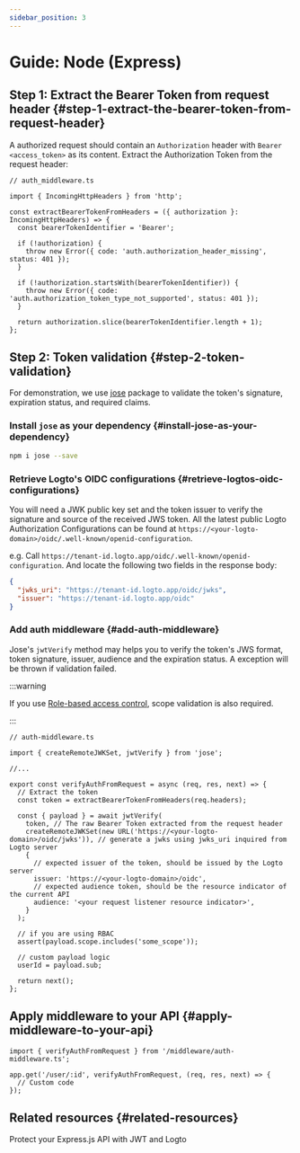 ```yaml
---
sidebar_position: 3
---
```


# Guide: Node (Express)

## Step 1: Extract the Bearer Token from request header \{#step-1-extract-the-bearer-token-from-request-header}

A authorized request should contain an `Authorization` header with `Bearer <access_token>` as its content. Extract the Authorization Token from the request header:

```tsx
// auth_middleware.ts

import { IncomingHttpHeaders } from 'http';

const extractBearerTokenFromHeaders = ({ authorization }: IncomingHttpHeaders) => {
  const bearerTokenIdentifier = 'Bearer';

  if (!authorization) {
    throw new Error({ code: 'auth.authorization_header_missing', status: 401 });
  }

  if (!authorization.startsWith(bearerTokenIdentifier)) {
    throw new Error({ code: 'auth.authorization_token_type_not_supported', status: 401 });
  }

  return authorization.slice(bearerTokenIdentifier.length + 1);
};
```

## Step 2: Token validation \{#step-2-token-validation}

For demonstration, we use [jose](https://github.com/panva/jose) package to validate the token's signature, expiration status, and required claims.

### Install `jose` as your dependency \{#install-jose-as-your-dependency}

```bash
npm i jose --save
```

### Retrieve Logto's OIDC configurations \{#retrieve-logtos-oidc-configurations}

You will need a JWK public key set and the token issuer to verify the signature and source of the received JWS token. All the latest public Logto Authorization Configurations can be found at `https://<your-logto-domain>/oidc/.well-known/openid-configuration`.

e.g. Call `https://tenant-id.logto.app/oidc/.well-known/openid-configuration`. And locate the following two fields in the response body:

```json
{
  "jwks_uri": "https://tenant-id.logto.app/oidc/jwks",
  "issuer": "https://tenant-id.logto.app/oidc"
}
```

### Add auth middleware \{#add-auth-middleware}

Jose's `jwtVerify` method may helps you to verify the token's JWS format, token signature, issuer, audience and the expiration status. A exception will be thrown if validation failed.

:::warning

If you use [Role-based access control](/authorization/role-based-access-control/protect-api-resources-with-rbac), scope validation is also required.

:::

```tsx
// auth-middleware.ts

import { createRemoteJWKSet, jwtVerify } from 'jose';

//...

export const verifyAuthFromRequest = async (req, res, next) => {
  // Extract the token
  const token = extractBearerTokenFromHeaders(req.headers);

  const { payload } = await jwtVerify(
    token, // The raw Bearer Token extracted from the request header
    createRemoteJWKSet(new URL('https://<your-logto-domain>/oidc/jwks')), // generate a jwks using jwks_uri inquired from Logto server
    {
      // expected issuer of the token, should be issued by the Logto server
      issuer: 'https://<your-logto-domain>/oidc',
      // expected audience token, should be the resource indicator of the current API
      audience: '<your request listener resource indicator>',
    }
  );

  // if you are using RBAC
  assert(payload.scope.includes('some_scope'));

  // custom payload logic
  userId = payload.sub;

  return next();
};
```

## Apply middleware to your API \{#apply-middleware-to-your-api}

```tsx
import { verifyAuthFromRequest } from '/middleware/auth-middleware.ts';

app.get('/user/:id', verifyAuthFromRequest, (req, res, next) => {
  // Custom code
});
```

## Related resources \{#related-resources}

<Url href="https://blog.logto.io/protect-your-express-js-api">
  Protect your Express.js API with JWT and Logto
</Url>
